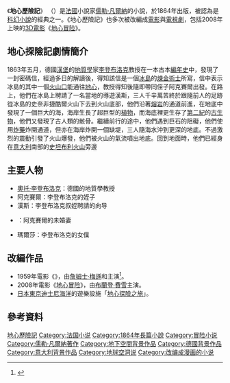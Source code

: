 {{noteTA
|T=zh-cn:地心游记;zh-hant:地心歷險記;
|1=zh-cn:地心游记;zh-hant:地心歷險記;
|2=zh-hans:儒勒;zh-hant:朱爾;
| G1 = Movie
| G2 =Show
}}
{{infobox Book | <!-- See Wikipedia:WikiProject_Novels or Wikipedia:WikiProject_Books -->
| name         = 地心歷險記
| image        = [[File:A_Journey_to_the_Centre_of_the_Earth-1874.jpg|200px]]
| caption      = 《地心歷險記》的封面
| author       = [[儒勒·凡爾納|儒勒·凡爾納]]
| cover_artist = 
| country      = [[法國|法國]] 
| language     = [[法文|法文]] 
| genre        = [[冒險小說|冒險小說]] 
| publisher    = Pierre-Jules Hetzel
| release_date = 1864年
| media_type   = 印刷（[[平裝|平裝]]與[[精裝|精裝]]）
| pages        = 287
| isbn         = NA 
|上一部作品  = 《{{le|哈特拉斯船長歷險記|The Adventures of Captain Hatteras}}》
|下一部作品  = 《[[從地球到月球|從地球到月球]]》 
}}
《'''地心歷險記'''》 （{{lang-fr|''Voyage au centre de la Terre''}}）是[[法國|法國]]小說家[[儒勒·凡爾納|儒勒·凡爾納]]的小說，於1864年出版，被認為是[[科幻小說|科幻小說]]的經典之一。《地心歷險記》也多次被改編成[[電影|電影]]與[[電視劇|電視劇]]，包括2008年上映的[[3D電影|3D電影]]《[[地心冒险|地心冒险]]》。

== 地心探險記劇情簡介 ==
1863年五月，德國[[漢堡|漢堡]]的[[地質學|地質學]]家[[奧托·李登布洛克|李登布洛克]]教授在一本古本[[編年史|編年史]]中，發現了一封密碼信，經過多日的解讀後，得知該信是一個[[冰島|冰島]]的[[煉金術士|煉金術士]]所寫，信中表示冰島的其中一個[[火山口|火山口]]能通往[[地心|地心]]，教授得知後隨即帶同侄子阿克賽爾出發。在路上，他們在冰島上聘請了一名當地的導遊漢斯，三人千辛萬苦終於跟隨前人的足跡從冰島的史奈非捷酷爾火山下去到火山底部，他們沿著[[熔岩|熔岩]]的通道前進，在地底中發現了一個巨大的海，海岸生長了超巨型的[[植物|植物]]，而海底裡更生存了[[第二紀|第二紀]]的[[古生物|古生物]]，他們又發現了古人類的骸骨。繼續前行的途中，他們遇到巨石的阻礙，他們使用[[炸藥|炸藥]]炸開通道，但亦在海岸炸開一個缺堤，三人隨海水沖到更深的地底。不過激烈的震動引發了火山爆發，他們被火山的氣流噴出地底。回到地面時，他們已經身在[[意大利|意大利]]南部的[[斯特龙博利岛|史坦布利火山]]旁邊

==主要人物==
* [[奧托·李登布洛克|奧托·李登布洛克]]：德國的地質學教授
* 阿克賽爾：李登布洛克的姪子
* 漢斯：李登布洛克叔姪聘請的向导
* {{Link-fr|葛拉蓓|Graüben}}：阿克賽爾的未婚妻
* 瑪爾莎：李登布洛克的女僕

==改編作品==
* 1959年電影《{{le|地心歷險記 (1959年電影)|Journey to the Center of the Earth (1959 film)|地心歷險記}}》，由[[詹姆士·梅遜|詹姆士·梅遜]]和{{le|白潘|Pat Boone}}主演<ref name="史蒂文·傑伊·施奈德">{{Cite book|title=有生之年非看不可的101部科幻電影|last=史蒂文·傑伊·施奈德|publisher=中央編譯出版社|year=2013年1月|isbn=978-7-5117-1528-9|location=北京}}</ref>。
* 2008年電影《[[地心冒险|地心冒险]]》，由[[布蘭登·費雪|布蘭登·費雪]]主演。
* [[日本|日本]][[東京迪士尼海洋|東京迪士尼海洋]]的遊樂設施「[[地心探險之旅|地心探險之旅]]」。

==參考資料==
<references />

{{wikisource|Voyage au centre de la Terre|地心歷險記|fr}}
{{Commonscat|Journey to the Center of the Earth}}
{{凡尔纳}}
{{Authority control}}
{{DEFAULTSORT:Journey to the Center of the Earth}}
[[Category:地心歷險記|]]
[[Category:法国小说|Category:法国小说]]
[[Category:1864年長篇小說|Category:1864年長篇小說]]
[[Category:冒险小说|Category:冒险小说]]
[[Category:儒勒·凡爾納著作|Category:儒勒·凡爾納著作]]
[[Category:地下空間背景作品|Category:地下空間背景作品]]
[[Category:德國背景作品|Category:德國背景作品]]
[[Category:意大利背景作品|Category:意大利背景作品]]
[[Category:地球空洞说|Category:地球空洞说]]
[[Category:改编成漫画的小说|Category:改编成漫画的小说]]